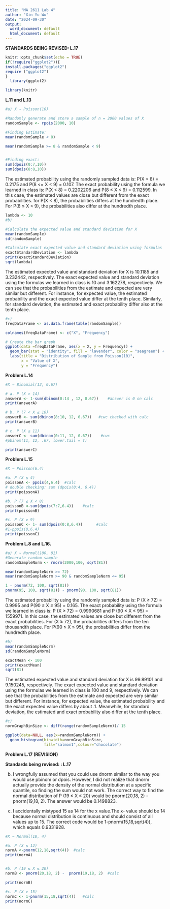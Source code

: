 ---
title: "MA 2611 Lab 4"
author: "Xin Yu Wu"
date: "2024-09-30"
output:
  word_document: default
  html_document: default
---

**STANDARDS BEING REVISED: L.17**

```{r setup, include=FALSE}
knitr::opts_chunk$set(echo = TRUE)
if(!require("ggplot2")){
install.packages("ggplot2")
require ("ggplot2")
}
  library(ggplot2)

library(knitr)


```

**L.11 and L.13**

```{r}
#a) X ∼ Poisson(10) 

#Randomly generate and store a sample of n = 2000 values of X
randomSample <- rpois(2000, 10)

#Finding Estimate:
mean(randomSample < 8)

mean(randomSample >= 8 & randomSample < 9)


#Finding exact:
sum(dpois(0:7,10))
sum(dpois(8:8,10))


```

The estimated probability using the randomly sampled data is: P(X \< 8) = 0.2175 and P(8 \<= X \< 9) = 0.107. The exact probability using the formula we learned in class is: P(X \< 8) = 0.2202206 and P(8 ≤ X \< 9) = 0.112599. In this case, the estimated values are close but different from the exact probabilities. for P(X \< 8), the probabilities differs at the hundredth place. For P(8 ≤ X \< 9), the probabilities also differ at the hundredth place.

```{r}

lambda <- 10
#b)

#Calculate the expected value and standard deviation for X
mean(randomSample)
sd(randomSample)

#Calculate exact expected value and standard deviation using formulas
exactStandardDeviation <- lambda
print(exactStandardDeviation)
sqrt(lambda)
```

The estimated expected value and standard deviation for X is 10.1185 and 3.232442, respectively. The exact expected value and standard deviation using the formulas we learned in class is 10 and 3.162278, respectively. We can see that the probabilities from the estimate and expected are very similar but different. For instance, for expected value, the estimated probability and the exact expected value differ at the tenth place. Similarly, for standard deviation, the estimated and exact probability differ also at the tenth place.

```{r}
#c)
freqDataFrame <- as.data.frame(table(randomSample))

colnames(freqDataFrame) <- c("X", "Frequency")

# Create the bar graph
ggplot(data =freqDataFrame, aes(x = X, y = Frequency)) +
  geom_bar(stat = "identity", fill = "lavender", color = "seagreen") +
  labs(title = "Distribution of Sample from Poisson(10)",
       x = "Value of X",
       y = "Frequency")

```

**Problem L.14**

```{r}
#X ∼ Binomial(12, 0.67) 

# a. P (X > 14)
answerA <- 1-sum(dbinom(0:14 , 12, 0.67))    #answer is 0 on calc
print(answerA)

# b. P (7 < X ≤ 10)
answerB <- sum(dbinom(8:10, 12, 0.67))   #cwc checked with calc
print(answerB)

# c. P (X ≤ 11)
answerC <- sum(dbinom(0:11, 12, 0.67))    #cwc
#pbinom(11, 12, .67, lower.tail = T)

print(answerC)
```

**Problem L.15**

```{r}
#X ∼ Poisson(6.4)

#a. P (X ≤ 4)
poissonA <- ppois(4,6.4)  #calc
# double checking: sum (dpois(0:4, 6.4))
print(poissonA)

#b. P (7 ≤ X < 8)
poissonB <-sum(dpois(7:7,6.4))    #calc
print(poissonB)

#c. P (X ≥ 9)
poissonC <- 1- sum(dpois(0:8,6.4))      #calc
#1-ppois(8,6.4)
print(poissonC)
```

**Problem L.8 and L.16.**

```{r}
#a) X ∼ Normal(100, 81) 
#Generate random sample
randomSampleNorm <- rnorm(2000,100, sqrt(81))

mean(randomSampleNorm >= 72)
mean(randomSampleNorm >= 90 & randomSampleNorm <= 95)

1 - pnorm(72, 100, sqrt(81))
pnorm(95, 100, sqrt(81)) - pnorm(90, 100, sqrt(81))


```

The estimated probability using the randomly sampled data is: P (X ≥ 72) = 0.9995 and P(90 ≤ X ≤ 95) = 0.165. The exact probability using the formula we learned in class is: P (X ≥ 72) = 0.9990681 and P (90 ≤ X ≤ 95) = 1559971. In this case, the estimated values are close but different from the exact probabilities. For (X ≥ 72), the probabilities differs from the ten thousandth place. For P(90 ≤ X ≤ 95), the probabilities differ from the hundredth place.

```{r}
#b)
mean(randomSampleNorm)
sd(randomSampleNorm)

exactMean <- 100
print(exactMean)
sqrt(81)
```

The estimated expected value and standard deviation for X is 99.89101 and 9.150245, respectively. The exact expected value and standard deviation using the formulas we learned in class is 100 and 9, respectively. We can see that the probabilities from the estimate and expected are very similar but different. For instance, for expected value, the estimated probability and the exact expected value differs by about .1. Meanwhile, for standard deviation, the estimated and exact probability also differ at the tenth place.

```{r}
#c)
normGraphBinSize <- diff(range(randomSampleNorm))/ 15

ggplot(data=NULL, aes(x=randomSampleNorm)) +
  geom_histogram(binwidth=normGraphBinSize,
                 fill="salmon1",colour="chocolate")

```

**Problem L.17 (REVISION)**

**Standards being revised: : L.17**

b) I wrongfully assumed that you could use dnorm similar to the way you would use pbinom or dpois. However, I did not realize that dnorm actually provide the density of the normal distribution at a specific quantile, so finding the sum would not work. The correct way to find the normal distribution of P (19 ≤ X ≤ 20) would be pnorm(20,18, 2) - pnorm(19,18, 2). The answer would be 0.1498823.

c) I accidentally mistyped 15 as 14 for the x value.The x- value should be 14 because normal distribution is continuous and should consist of all values up to 15. The correct code would be 1-pnorm(15,18,sqrt(4)), which equals 0.9331928.

```{r}
#X ∼ Normal(18, 4)

#a. P (X ≤ 12)
normA <-pnorm(12,18,sqrt(4))  #calc
print(normA)


#b. P (19 ≤ X ≤ 20)
normB <- pnorm(20,18, 2) -  pnorm(19,18, 2)  #calc

print(normB)

#c. P (X ≥ 15)
normC <- 1-pnorm(15,18,sqrt(4))   #calc
print(normC)

```
